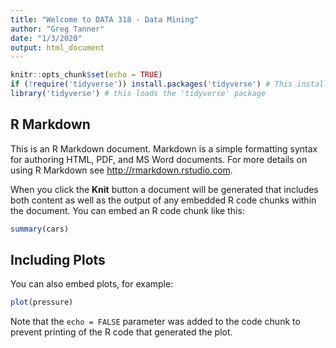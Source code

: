 ---
title: "Welcome to DATA 318 - Data Mining"
author: "Greg Tanner"
date: "1/3/2020"
output: html_document
---

```{r setup, include=FALSE}
knitr::opts_chunk$set(echo = TRUE)
if (!require('tidyverse')) install.packages('tidyverse') # This installs the 'tidyverse' package if it is not already installed 
library('tidyverse') # this loads the 'tidyverse' package


```

## R Markdown

This is an R Markdown document. Markdown is a simple formatting syntax for authoring HTML, PDF, and MS Word documents. For more details on using R Markdown see <http://rmarkdown.rstudio.com>.

When you click the **Knit** button a document will be generated that includes both content as well as the output of any embedded R code chunks within the document. You can embed an R code chunk like this:

```{r cars}
summary(cars)
```

## Including Plots

You can also embed plots, for example:

```{r pressure, echo=FALSE}
plot(pressure)
```

Note that the `echo = FALSE` parameter was added to the code chunk to prevent printing of the R code that generated the plot.
